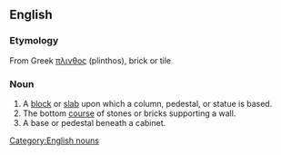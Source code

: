 ==English==
===Etymology===
From Greek [[πλινθος]] (plinthos), brick or tile
===Noun===
[[Category:English nouns]]
#A [[block]] or [[slab]] upon which a column, pedestal, or statue is based.
#The bottom [[course]] of stones or bricks supporting a wall.
#A base or pedestal beneath a cabinet.